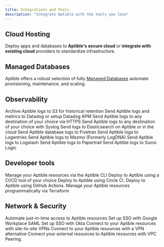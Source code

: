 ```yaml
---
title: Integrations and Tools
description: "Integrate Aptible with the tools you love"
---
```


## Cloud Hosting
Deploy apps and databases to **Aptible's secure cloud** or **integrate with existing cloud** providers to standardize infrastructure.


<CloudsSnippet />


## Managed Databases
Aptible offers a robust selection of fully [Managed Databases](/docs/databases) automate provisioning, maintenance, and scaling.


<DatabasesSnippet />


<CardGroup cols={3}>
  <Card title="CouchDB" icon="database" href="https://www.aptible.com/docs/couchdb">
  </Card>
  <Card title="Elasticsearch" icon="database" href="https://www.aptible.com/docs/elasticsearch" >
  </Card>
  <Card title="InfluxDB" icon="database" href="https://www.aptible.com/docs/influxdb" >
  </Card>
  <Card title="MongoDB" icon="database" href="https://www.aptible.com/docs/mongodb" >
  </Card>
  <Card title="PostgreSQL" icon="database" href="https://www.aptible.com/docs/postgresql" >
  </Card>
  <Card title="RabbitMQ" icon="database" href="https://www.aptible.com/docs/rabbitmq" >
  </Card>
  <Card title="Redis" icon="database" href="https://www.aptible.com/docs/redis">
  </Card>
  <Card title="SFTP" icon="database" href="https://www.aptible.com/docs/sftp" >
  </Card>
  <Card title="Request new database type" icon="plus" href="https://portal.productboard.com/aptible/2-aptible-roadmap-portal/tabs/5-ideas/submit-idea" >
  </Card>
</CardGroup>

## Observability

<CardGroup cols={3}>
  <Card title="Amazon S3" icon="file-import" href="https://www.aptible.com/docs/s3-log-archives">
  Archive Aptible logs to S3 for historical retention
  </Card>
  <Card title="Datadog" icon="file-import" href="https://www.aptible.com/docs/datadog">
Send Aptible logs and metrics to Datadog or setup Datadog APM
  </Card>
   <Card title="Custom - HTTPS" icon="file-import" href="https://www.aptible.com/docs/https-log-drains">
Send Aptible logs to any destination of your choice via HTTPS
  </Card>
   <Card title="Custom - Syslog" icon="file-import" href="https://www.aptible.com/docs/syslog-log-drains">
   Send Aptible logs to any destination of your choice with Syslog
  </Card>
  <Card title="Elasticsearch" icon="file-import"  href="https://www.aptible.com/docs/elasticsearch-log-drains" >
Send logs to Elasticsearch on Aptible or in the cloud
  </Card>
  <Card title="Fivetran" icon="file-import" href="https://www.aptible.com/docs/connect-to-fivetran">
Send Aptible database logs to Fivetran
  </Card>
  <Card title="Logentries" icon="file-import" >
  Send Aptible logs to Logentries
  </Card>
  <Card title="Mezmo" icon="file-import" href="https://www.aptible.com/docs/mezmo">
  Send Aptible logs to Mezmo (Formerly LogDNA)
  </Card>
  <Card title="Logstash" icon="file-import" >
  Send Aptible logs to Logstash
  </Card>
  <Card title="Papertrail" icon="file-import" href="https://www.aptible.com/docs/papertrail">
  Send Aptible logs to Papertrail
  </Card>
  <Card title="Sumo Logic" icon="file-import" href="https://www.aptible.com/docs/sumo-logic">
  Send Aptible logs to Sumo Logic
  </Card>
<Card title="Request new integration" icon="plus" href="https://portal.productboard.com/aptible/2-aptible-roadmap-portal/tabs/5-ideas/submit-idea" >
  </Card>
</CardGroup>

## Developer tools
<CardGroup cols={3}>
<Card title="Aptible CLI" icon="terminal" href="https://www.aptible.com/docs/cli">
Manage your Aptible resources via the Aptible CLI
</Card>
  <Card title="Custom CI/CD" icon="code-merge">
  Deploy to Aptible using a CI/CD tool of your choice
  </Card>
  <Card title="Circle CI" icon="code-merge" >
  Deploy to Aptible using Circle CI.
  </Card>
  <Card title="GitHub Actions" icon="code-merge" >
  Deploy to Aptible using GitHub Actions.
  </Card>
  <Card title="Terraform" icon="code-compare"  href="https://www.aptible.com/docs/terraform">
  Manage your Aptible resources programmatically via Terraform
</Card>
<Card title="Request new integration" icon="plus" href="https://portal.productboard.com/aptible/2-aptible-roadmap-portal/tabs/5-ideas/submit-idea" >
  </Card>
</CardGroup>

## Network & Security

<CardGroup cols={3}>
<Card title="Entitle" icon="lock" href="https://www.aptible.com/docs/entitle">
Automate just-in-time access to Aptible resources
  </Card>
  <Card title="Google Workplace SAML" icon="lock" href="https://www.aptible.com/docs/sso-setup">
Set up SSO with Google Workplace SAML
  </Card>
  <Card title="Okta SAML" icon="lock" href="https://www.aptible.com/docs/sso-setup#okta-walkthrough">
     Set up SSO with Okta
  </Card>
<Card title="Site-to-site VPNs " icon="lock" href="https://www.aptible.com/docs/network-integrations">
Connect to your Aptible resources with site-to-site VPNs
</Card>
 <Card title="Twingate" icon="lock" >
  Connect to your Aptible resources with a VPN alternative
  </Card>
  <Card title="VPC Peering" icon="lock" href="https://www.aptible.com/docs/network-integrations">
Connect your external resources to Aptible resources with VPC Peering.
  </Card>
<Card title="Request new integration" icon="plus" href="https://portal.productboard.com/aptible/2-aptible-roadmap-portal/tabs/5-ideas/submit-idea" >
  </Card>
</CardGroup>


